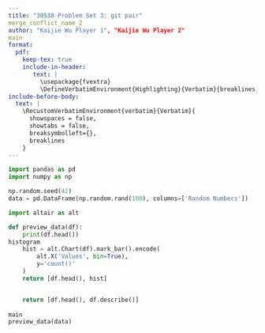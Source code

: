 ```yaml
---
title: "30538 Problem Set 3: git pair"
merge_conflict_name_2
author: "Kaijie Wu Player 1", "Kaijie Wu Player 2"
main
format: 
  pdf:
    keep-tex: true
    include-in-header: 
       text: |
         \usepackage{fvextra}
         \DefineVerbatimEnvironment{Highlighting}{Verbatim}{breaklines,commandchars=\\\{\}}
include-before-body:
  text: |
    \RecustomVerbatimEnvironment{verbatim}{Verbatim}{
      showspaces = false,
      showtabs = false,
      breaksymbolleft={},
      breaklines
    }
---
```


```python
import pandas as pd
import numpy as np

np.random.seed(42)
data = pd.DataFrame(np.random.rand(100), columns=['Random Numbers'])

import altair as alt

def preview_data(df):
    print(df.head())
histogram
    hist = alt.Chart(df).mark_bar().encode(
        alt.X('Values', bin=True),
        y='count()'
    )
    return [df.head(), hist]


    return [df.head(), df.describe()]
   
main
preview_data(data)

```